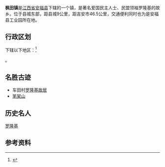 {{中国乡级行政区|36/08/29/106/000
| 行政区全称 = 枫田镇
| 景观照片文件名 =
| 景观照片描述 =
| 汉语拼音 =
| 上级行政区 = [[江西省|江西省]][[安福县|安福县]]
| 行政区类别 = [[镇|镇]]
| 地理坐标 = 
| 总面积 = 129.1[[平方公里|平方公里]]
| 户籍人口 = 19259人
| 户籍人口年份 =
| 常住人口 = 
| 人口密度 =
| 常住人口年份 = 
| 领导人职务1 =
| 领导人姓名1 =
| 领导人职务2 =
| 领导人姓名2 =
| 行政区划 = 1个[[居委会|居委会]]、21个[[村委会|村委会]]
| 官方网站 =
| 政府驻地 = 
| 邮政编码 = 343226
| 电话区号 = 796
| 毗邻行政区 = 西：[[平都镇|平都镇]]；南：[[竹江乡|竹江乡]]；北：[[瓜畲乡|瓜畲乡]]
| 位置图文件名 = 
| 位置图描述 = 
}}

'''枫田镇'''是[[江西省|江西省]][[安福县|安福县]]下辖的一个镇，是著名爱国民主人士、民盟领袖罗隆基的故乡。位于县城东部，距县城9公里，距吉安市46.5公里，交通便利同时也为是安福县工业园所在地。

==行政区划==
下辖以下地区：<ref>{{PRC admin/ref sgc|36/08/29/106/000}}</ref>

{{PRC admin/children|36/08/29/106/000}}。

==名胜古迹==
*车田村[[罗隆基故居|罗隆基故居]]
*[[笔架山_(安福)|笔架山]]

==历史名人==
[[罗隆基|罗隆基]]

== 参考资料 ==
{{reflist}}

{{PRC admin/navcat|36/08/29/106/000}}